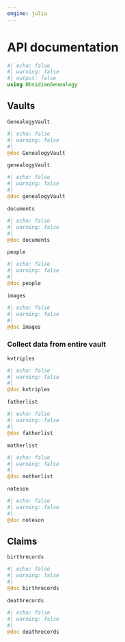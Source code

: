 ```yaml
---
engine: julia
---
```


# API documentation
```julia
#| echo: false
#| warning: false
#| output: false
using ObsidianGenealogy
```


## Vaults



`GenealogyVault` 

:::{.callout-note appearance="minimal"}
```julia
#| echo: false
#| warning: false
#| 
@doc GenealogyVault
```
:::

`genealogyVault` 

:::{.callout-note appearance="minimal"}
```julia
#| echo: false
#| warning: false
#| 
@doc genealogyVault
```
:::


`documents` 

:::{.callout-note appearance="minimal"}
```julia
#| echo: false
#| warning: false
#| 
@doc documents
```
:::


`people` 

:::{.callout-note appearance="minimal"}
```julia
#| echo: false
#| warning: false
#| 
@doc people
```
:::



`images` 

:::{.callout-note appearance="minimal"}
```julia
#| echo: false
#| warning: false
#| 
@doc images
```
:::


### Collect data from entire vault


`kvtriples` 

:::{.callout-note appearance="minimal"}
```julia
#| echo: false
#| warning: false
#| 
@doc kvtriples
```
:::


`fatherlist` 

:::{.callout-note appearance="minimal"}
```julia
#| echo: false
#| warning: false
#| 
@doc fatherlist
```
:::


`motherlist` 

:::{.callout-note appearance="minimal"}
```julia
#| echo: false
#| warning: false
#| 
@doc motherlist
```
:::




`noteson` 

:::{.callout-note appearance="minimal"}
```julia
#| echo: false
#| warning: false
#| 
@doc noteson
```
:::

## Claims


`birthrecords` 

:::{.callout-note appearance="minimal"}
```julia
#| echo: false
#| warning: false
#| 
@doc birthrecords
```
:::

`deathrecords` 

:::{.callout-note appearance="minimal"}
```julia
#| echo: false
#| warning: false
#| 
@doc deathrecords
```
:::